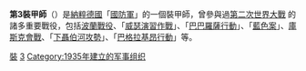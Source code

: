 {{Unreferenced|time=c}}
{{Incomplete}}
{{Expand language}}
{{Infobox military unit
|unit_name=第3裝甲師<br>3. Panzer-Division
|image=[[File:3rd_and_20th_Panzer_Division_logo.svg|120px]]
|caption=
|country={{flag|Nazi Germany}}
|allegiance=
|type=[[師_(軍隊)|師]]
|branch=[[納粹德國陸軍|陸軍]]
|dates=1935年10月15日 – 1945年5月8日
|specialization=[[裝甲兵|裝甲兵]]
|command_structure=
|size=
|current_commander=
|garrison=
|ceremonial_chief=
|nickname=
|motto=
|colors=
|march=
|mascot=
|battles=[[第二次世界大戰|第二次世界大戰]]
|notable_commanders=[[瓦爾特·莫德爾|瓦爾特·莫德爾]]
|anniversaries=
}}

'''第3裝甲師'''（{{lang-de|'''3. Panzer-Division'''}}）是[[納粹德國|納粹德國]]「[[德國國防軍|國防軍]]」的一個裝甲師，曾參與過[[第二次世界大戰|第二次世界大戰]] 的諸多重要戰役，包括[[波蘭戰役|波蘭戰役]]、「[[威瑟演習作戰|威瑟演習作戰]]」、「[[巴巴羅薩行動|巴巴羅薩行動]]」、「[[藍色案|藍色案]]」、[[庫斯克會戰|庫斯克會戰]]、「[[下聶伯河攻勢|下聶伯河攻勢]]」、「[[巴格拉基昂行動|巴格拉基昂行動]]」等。
{{德國國防軍裝甲師}}
[[Category:德國國防軍的師級單位|裝]]
[[Category:德國裝甲部隊|3]]
[[Category:1935年建立的军事组织|Category:1935年建立的军事组织]]